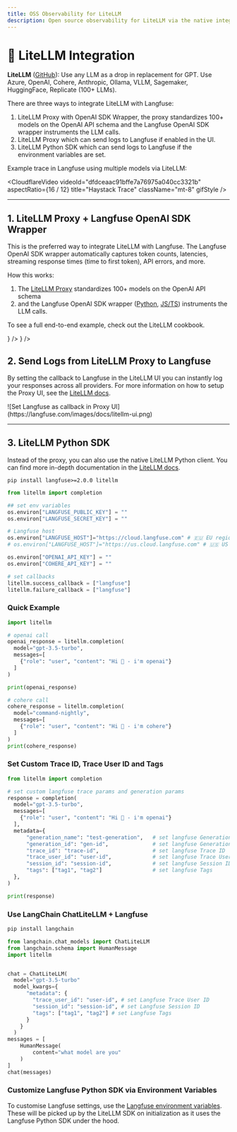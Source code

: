 ```yaml
---
title: OSS Observability for LiteLLM
description: Open source observability for LiteLLM via the native integration. Automatically capture detailed traces and metrics for every request.
---
```


# 🚅 LiteLLM Integration

**LiteLLM** ([GitHub](https://github.com/BerriAI/litellm)): Use any LLM as a drop in replacement for GPT. Use Azure, OpenAI, Cohere, Anthropic, Ollama, VLLM, Sagemaker, HuggingFace, Replicate (100+ LLMs).

There are three ways to integrate LiteLLM with Langfuse:

1. LiteLLM Proxy with OpenAI SDK Wrapper, the proxy standardizes 100+ models on the OpenAI API schema and the Langfuse OpenAI SDK wrapper instruments the LLM calls.
2. LiteLLM Proxy which can send logs to Langfuse if enabled in the UI.
3. LiteLLM Python SDK which can send logs to Langfuse if the environment variables are set.

Example trace in Langfuse using multiple models via LiteLLM:

<CloudflareVideo
  videoId="dfdceaac91bffe7a76975a040cc3321b"
  aspectRatio={16 / 12}
  title="Haystack Trace"
  className="mt-8"
  gifStyle
/>

---

## 1. LiteLLM Proxy + Langfuse OpenAI SDK Wrapper

<Callout type="info">
  This is the preferred way to integrate LiteLLM with Langfuse. The Langfuse
  OpenAI SDK wrapper automatically captures token counts, latencies, streaming
  response times (time to first token), API errors, and more.
</Callout>

How this works:

1. The [LiteLLM Proxy](https://docs.litellm.ai/docs/simple_proxy) standardizes 100+ models on the OpenAI API schema
2. and the Langfuse OpenAI SDK wrapper ([Python](/docs/integrations/openai/python), [JS/TS](/docs/integrations/openai/js)) instruments the LLM calls.

To see a full end-to-end example, check out the LiteLLM cookbook.


<Cards num={2}>
  <Card
    title="Python Cookbook"
    href="/docs/integrations/litellm/example-proxy-python"
    icon={<FileCode />}
  />
  <Card
    title="JS/TS Cookbook"
    href="/docs/integrations/litellm/example-proxy-js"
    icon={<FileCode />}
  />
</Cards>

## 2. Send Logs from LiteLLM Proxy to Langfuse

By setting the callback to Langfuse in the LiteLLM UI you can instantly log your responses across all providers. For more information on how to setup the Proxy UI, see the [LiteLLM docs](https://docs.litellm.ai/docs/proxy/ui).

<Frame border>
  ![Set Langfuse as callback in Proxy
  UI](https://langfuse.com/images/docs/litellm-ui.png)
</Frame>

---

## 3. LiteLLM Python SDK

Instead of the proxy, you can also use the native LiteLLM Python client. You can find more in-depth documentation in the [LiteLLM docs](https://litellm.vercel.app/docs/observability/langfuse_integration).

```
pip install langfuse>=2.0.0 litellm
```

```python filename="main.py"
from litellm import completion

## set env variables
os.environ["LANGFUSE_PUBLIC_KEY"] = ""
os.environ["LANGFUSE_SECRET_KEY"] = ""

# Langfuse host
os.environ["LANGFUSE_HOST"]="https://cloud.langfuse.com" # 🇪🇺 EU region
# os.environ["LANGFUSE_HOST"]="https://us.cloud.langfuse.com" # 🇺🇸 US region

os.environ["OPENAI_API_KEY"] = ""
os.environ["COHERE_API_KEY"] = ""

# set callbacks
litellm.success_callback = ["langfuse"]
litellm.failure_callback = ["langfuse"]

```

### Quick Example

```python filename="main.py"
import litellm

# openai call
openai_response = litellm.completion(
  model="gpt-3.5-turbo",
  messages=[
    {"role": "user", "content": "Hi 👋 - i'm openai"}
  ]
)

print(openai_response)

# cohere call
cohere_response = litellm.completion(
  model="command-nightly",
  messages=[
    {"role": "user", "content": "Hi 👋 - i'm cohere"}
  ]
)
print(cohere_response)

```

### Set Custom Trace ID, Trace User ID and Tags

```python filename="main.py"
from litellm import completion

# set custom langfuse trace params and generation params
response = completion(
  model="gpt-3.5-turbo",
  messages=[
    {"role": "user", "content": "Hi 👋 - i'm openai"}
  ],
  metadata={
      "generation_name": "test-generation",   # set langfuse Generation Name
      "generation_id": "gen-id",              # set langfuse Generation ID
      "trace_id": "trace-id",                 # set langfuse Trace ID
      "trace_user_id": "user-id",             # set langfuse Trace User ID
      "session_id": "session-id",             # set langfuse Session ID
      "tags": ["tag1", "tag2"]                # set langfuse Tags
  },
)

print(response)

```

### Use LangChain ChatLiteLLM + Langfuse

```sh
pip install langchain
```

```python filename="main.py"
from langchain.chat_models import ChatLiteLLM
from langchain.schema import HumanMessage
import litellm


chat = ChatLiteLLM(
  model="gpt-3.5-turbo"
  model_kwargs={
      "metadata": {
        "trace_user_id": "user-id", # set Langfuse Trace User ID
        "session_id": "session-id", # set Langfuse Session ID
        "tags": ["tag1", "tag2"] # set Langfuse Tags
      }
    }
  )
messages = [
    HumanMessage(
        content="what model are you"
    )
]
chat(messages)

```

### Customize Langfuse Python SDK via Environment Variables

To customise Langfuse settings, use the [Langfuse environment variables](/docs/sdk/python/low-level-sdk#initialize-client). These will be picked up by the LiteLLM SDK on initialization as it uses the Langfuse Python SDK under the hood.
